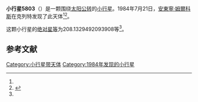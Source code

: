 {{Infobox planet
| bgcolour = #FFFFC0
| name = 5803 Otzi
| symbol = 
| image = 
| caption = 
| discovery = yes
| discovery_ref = 
| discoverer = [[安東寧·姆爾科斯|安東寧·姆爾科斯]]
| discovery_site = [[克列特|克列特]] 
| discovered = 1984年7月21日
| designations = yes
| mp_name = 
| named_after = 
| alt_names = 1984 OA/ 1983 GU2
| mp_category = [[主带小行星|主带小行星]]
| orbit_ref = <ref name="a">[http://ssd.jpl.nasa.gov/sbdb.cgi?sstr=5803 5803 Otzi] {{Wayback|url=http://ssd.jpl.nasa.gov/sbdb.cgi?sstr=5803 |date=20140830184446 }}，小行星數據庫瀏覽器（JPL Small-Body Database Browser）－[[美国国家航空航天局|美国国家航空航天局]]喷气推进实验室</ref>
| epoch = 2456400.5 (2013年4月18日更新)
| aphelion = {{convert|3.216637322766885|AU|km|3|abbr=on|lk=out}}
| perihelion = {{convert|2.065256103544971|AU|km|3|abbr=on}}
| semimajor = {{convert|2.640946713155928|AU|km|3|abbr=on}}
| eccentricity = 0.217986454
| period = 1567.609492 [[日|日]]<br />4.29[[儒略年|儒略年]]
| avg_speed = 
| inclination = 16.62276622727124
| asc_node = 133.5295750684938
| mean_anomaly = 
| arg_peri = 208.1329492093908
| satellites = 
| physical_characteristics = yes
| dimensions = 
| mass = 
| density = 
| surface_grav = 
| escape_velocity = 
| sidereal_day = 
| axial_tilt = 
| pole_ecliptic_lat = 
| pole_ecliptic_lon = 
| albedo = 
| temperatures= 
| temp_name1 = 
| mean_temp_1 = 
| max_temp_1 = 
| temp_name2 = 
| max_temp_2 = 
| spectral_type = 
| abs_magnitude = 208.1329492093908
}}

'''小行星5803'''（{{lang-en|5803 Otzi}}）是一颗围绕[[太阳|太阳]][[公转|公转]]的[[小行星|小行星]]。1984年7月21日，[[安東寧·姆爾科斯|安東寧·姆爾科斯]]在克列特发现了此天体<ref name="a" /><ref>{{cite news|title=小行星列表|url=http://cfa-www.harvard.edu/iau/lists/NumberedMPs.txt|accessdate=2013-07-08|newspaper=哈佛大学|archive-date=2008-05-17|archive-url=https://web.archive.org/web/20080517010638/http://cfa-www.harvard.edu/iau/lists/NumberedMPs.txt|dead-url=no}}</ref>。

这颗小行星的[[绝对星等|绝对星等]]为208.1329492093908等<ref name="a" />。

==参考文献==
{{reflist}}
{{Minor Planet Number|[[小行星5802|小行星5802]]|[[小行星5804|小行星5804]]}}

{{小天体}}

[[Category:小行星带天体|Category:小行星带天体]]
[[Category:1984年发现的小行星|Category:1984年发现的小行星]]

{{asteroid-stub}}